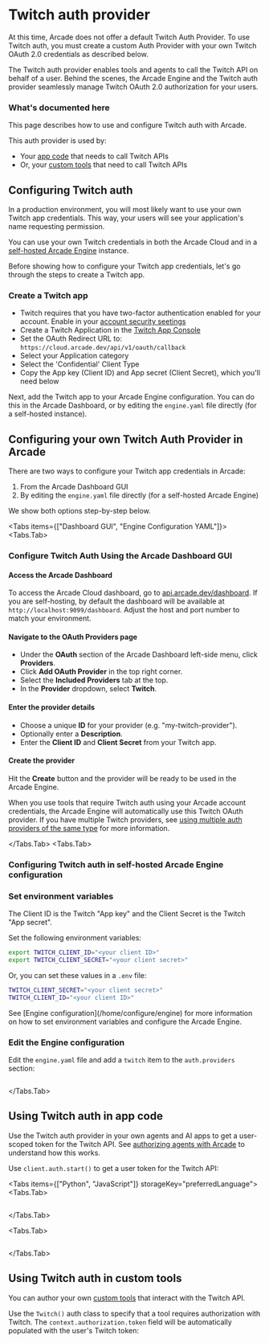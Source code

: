 
# Twitch auth provider

<Note>
  At this time, Arcade does not offer a default Twitch Auth Provider. To use
  Twitch auth, you must create a custom Auth Provider with your own Twitch
  OAuth 2.0 credentials as described below.
</Note>

The Twitch auth provider enables tools and agents to call the Twitch API on behalf of a user. Behind the scenes, the Arcade Engine and the Twitch auth provider seamlessly manage Twitch OAuth 2.0 authorization for your users.

### What's documented here

This page describes how to use and configure Twitch auth with Arcade.

This auth provider is used by:

- Your [app code](#using-twitch-auth-in-app-code) that needs to call Twitch APIs
- Or, your [custom tools](#using-twitch-auth-in-custom-tools) that need to call Twitch APIs

## Configuring Twitch auth

In a production environment, you will most likely want to use your own Twitch app credentials. This way, your users will see your application's name requesting permission.

You can use your own Twitch credentials in both the Arcade Cloud and in a [self-hosted Arcade Engine](/home/install/local) instance.

Before showing how to configure your Twitch app credentials, let's go through the steps to create a Twitch app.

### Create a Twitch app

- Twitch requires that you have two-factor authentication enabled for your account. Enable in your [account security seetings](https://www.twitch.tv/settings/security)
- Create a Twitch Application in the [Twitch App Console](https://dev.twitch.tv/console/apps)
- Set the OAuth Redirect URL to: `https://cloud.arcade.dev/api/v1/oauth/callback`
- Select your Application category
- Select the 'Confidential' Client Type
- Copy the App key (Client ID) and App secret (Client Secret), which you'll need below

Next, add the Twitch app to your Arcade Engine configuration. You can do this in the Arcade Dashboard, or by editing the `engine.yaml` file directly (for a self-hosted instance).

## Configuring your own Twitch Auth Provider in Arcade

There are two ways to configure your Twitch app credentials in Arcade:

1. From the Arcade Dashboard GUI
2. By editing the `engine.yaml` file directly (for a self-hosted Arcade Engine)

We show both options step-by-step below.

<Tabs items={["Dashboard GUI", "Engine Configuration YAML"]}>
<Tabs.Tab>

### Configure Twitch Auth Using the Arcade Dashboard GUI

<Steps>

#### Access the Arcade Dashboard

To access the Arcade Cloud dashboard, go to [api.arcade.dev/dashboard](https://api.arcade.dev/dashboard). If you are self-hosting, by default the dashboard will be available at `http://localhost:9099/dashboard`. Adjust the host and port number to match your environment.

#### Navigate to the OAuth Providers page

- Under the **OAuth** section of the Arcade Dashboard left-side menu, click **Providers**.
- Click **Add OAuth Provider** in the top right corner.
- Select the **Included Providers** tab at the top.
- In the **Provider** dropdown, select **Twitch**.

#### Enter the provider details

- Choose a unique **ID** for your provider (e.g. "my-twitch-provider").
- Optionally enter a **Description**.
- Enter the **Client ID** and **Client Secret** from your Twitch app.

#### Create the provider

Hit the **Create** button and the provider will be ready to be used in the Arcade Engine.
</Steps>

When you use tools that require Twitch auth using your Arcade account credentials, the Arcade Engine will automatically use this Twitch OAuth provider. If you have multiple Twitch providers, see [using multiple auth providers of the same type](/home/auth-providers#using-multiple-providers-of-the-same-type) for more information.

</Tabs.Tab>
<Tabs.Tab>

### Configuring Twitch auth in self-hosted Arcade Engine configuration

<Steps>

### Set environment variables

<Note>
  The Client ID is the Twitch "App key" and the Client Secret is the Twitch
  "App secret".
</Note>

Set the following environment variables:

```bash
export TWITCH_CLIENT_ID="<your client ID>"
export TWITCH_CLIENT_SECRET="<your client secret>"
```

Or, you can set these values in a `.env` file:

```bash
TWITCH_CLIENT_SECRET="<your client secret>"
TWITCH_CLIENT_ID="<your client ID>"
```

<Tip>
  See [Engine configuration](/home/configure/engine) for more information on how
  to set environment variables and configure the Arcade Engine.
</Tip>

### Edit the Engine configuration

Edit the `engine.yaml` file and add a `twitch` item to the `auth.providers` section:

```yaml file=<rootDir>/examples/code/integrations/twitch/config_provider.engine.yaml {3-9}

```

</Steps>

</Tabs.Tab>
</Tabs>

## Using Twitch auth in app code

Use the Twitch auth provider in your own agents and AI apps to get a user-scoped token for the Twitch API. See [authorizing agents with Arcade](/home/auth/how-arcade-helps) to understand how this works.

Use `client.auth.start()` to get a user token for the Twitch API:

<Tabs items={["Python", "JavaScript"]} storageKey="preferredLanguage">
<Tabs.Tab>

```python file=<rootDir>/examples/code/integrations/twitch/custom_auth.py {8-12}

```

</Tabs.Tab>

<Tabs.Tab>

```javascript file=<rootDir>/examples/code/integrations/twitch/custom_auth.js {8-10}

```

</Tabs.Tab>

</Tabs>

## Using Twitch auth in custom tools

You can author your own [custom tools](/home/build-tools/create-a-toolkit) that interact with the Twitch API.

Use the `Twitch()` auth class to specify that a tool requires authorization with Twitch. The `context.authorization.token` field will be automatically populated with the user's Twitch token:

```python file=<rootDir>/examples/code/integrations/twitch/custom_tool.py {5-6,9-13,36}

```
